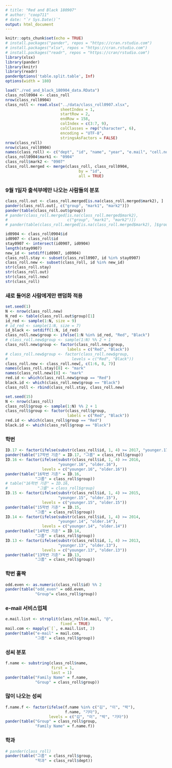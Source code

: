 ```yaml
---
# title: "Red and Black 180907"
# author: "coop711"
# date: "`r Sys.Date()`"
output: html_document
---
```


```r
knitr::opts_chunk$set(echo = TRUE)
# install.packages("pander", repos = "https://cran.rstudio.com")
# install.packages("xlsx", repos = "https://cran.rstudio.com")
# install.packages("readr", repos = "https://cran/rstudio.com")
library(xlsx)
library(pander)
library(knitr)
library(readr)
panderOptions('table.split.table', Inf)
options(width = 180)
```

<!--
### Data
-->

```r
load("./red_and_black_180904_data.RData")
class_roll0904 <- class_roll
nrow(class_roll0904)
class_roll <- read.xlsx("../data/class_roll0907.xlsx", 
                        sheetIndex = 1, 
                        startRow = 2, 
                        endRow = 158, 
                        colIndex = c(3:7, 9), 
                        colClasses = rep("character", 6), 
                        encoding = "UTF-8",
                        stringsAsFactors = FALSE)
nrow(class_roll)
nrow(class_roll0904)
names(class_roll) <- c("dept", "id", "name", "year", "e.mail", "cell.no")
class_roll0904$mark1 <- "0904"
class_roll$mark2 <- "0907"
class_roll.merged <- merge(class_roll, class_roll0904, 
                                by = "id", 
                                all = TRUE)
```

<!--
### 9월 4일자 출석부와 9월 7일자 출석부 통합 결과

```r
nrow(class_roll.merged)
pander(class_roll.merged[, c("group", "mark1", "mark2")])
```
-->

### 9월 1일자 출석부에만 나오는 사람들의 분포

```r
class_roll.out <- class_roll.merged[is.na(class_roll.merged$mark2), ]
pander(class_roll.out[, c("group", "mark1", "mark2")])
pander(table(class_roll.out$group))
# pander(class_roll.merged[is.na(class_roll.merged$mark2), 
#                          c("group", "mark1", "mark2")])
# pander(table(class_roll.merged[is.na(class_roll.merged$mark2), ]$group))
```

```r
id0904 <- class_roll0904$id
id0907 <- class_roll$id
stay0907 <- intersect(id0907, id0904)
length(stay0907)
new_id <- setdiff(id0907, id0904)
class_roll.stay <- subset(class_roll0907, id %in% stay0907)
class_roll.new <- subset(class_roll, id %in% new_id)
str(class_roll.stay)
str(class_roll.out)
str(class_roll.new)
str(class_roll)
```

### 새로 들어온 사람에게만 랜덤화 적용

```r
set.seed(1)
N <- nrow(class_roll.new) 
N_red <- table(class_roll.out$group)[1]
id_red <- sample(1:N, size = 9)
# id_red <- sample(1:N, size = 7)
id_black <- setdiff(1:N, id_red)
class_roll.new$group <- ifelse(1:N %in% id_red, "Red", "Black")
# class_roll.new$group <- sample(1:N) %% 2 + 1
class_roll.new$group <- factor(class_roll.new$group, 
                           labels = c("Red", "Black"))
# class_roll.new$group <- factor(class_roll.new$group, 
#                            levels = c("Red", "Black"))
class_roll.new <- class_roll.new[, c(1:6, 8, 7)]
names(class_roll.stay)[8] <- "mark"
names(class_roll.new)[8] <- "mark"
red.id <- which(class_roll.new$group == "Red")
black.id <- which(class_roll.new$group == "Black")
class_roll <- rbind(class_roll.stay, class_roll.new)
```

<!--
### Randomization for All
-->

```r
set.seed(15)
N <- nrow(class_roll) 
class_roll$group <- sample(1:N) %% 2 + 1
class_roll$group <- factor(class_roll$group, 
                           labels = c("Red", "Black"))
red.id <- which(class_roll$group == "Red")
black.id <- which(class_roll$group == "Black")
```

### 학번

```r
ID.17 <- factor(ifelse(substr(class_roll$id, 1, 4) >= 2017, "younger.17", "older.17"), levels = c("younger.17", "older.17"))
pander(table("17학번 기준" = ID.17, "그룹" = class_roll$group))
ID.16 <- factor(ifelse(substr(class_roll$id, 1, 4) >= 2016, 
                       "younger.16", "older.16"), 
                levels = c("younger.16", "older.16"))
pander(table("16학번 기준" = ID.16, 
             "그룹" = class_roll$group))
# table("16학번 기준" = ID.16, 
#             "그룹" = class_roll$group)
ID.15 <- factor(ifelse(substr(class_roll$id, 1, 4) >= 2015, 
                       "younger.15", "older.15"), 
                levels = c("younger.15", "older.15"))
pander(table("15학번 기준" = ID.15, 
             "그룹" = class_roll$group))
ID.14 <- factor(ifelse(substr(class_roll$id, 1, 4) >= 2014, 
                       "younger.14", "older.14"), 
                levels = c("younger.14", "older.14"))
pander(table("14학번 기준" = ID.14, 
             "그룹" = class_roll$group))
ID.13 <- factor(ifelse(substr(class_roll$id, 1, 4) >= 2013, 
                       "younger.13", "older.13"), 
                levels = c("younger.13", "older.13"))
pander(table("13학번 기준" = ID.13, 
             "그룹" = class_roll$group))
```

### 학번 홀짝

```r
odd.even <- as.numeric(class_roll$id) %% 2
pander(table("odd_even" = odd.even, 
             "Group"= class_roll$group))
```

### e-mail 서비스업체

```r
e.mail.list <- strsplit(class_roll$e.mail, "@", 
                        fixed = TRUE)
mail.com <- mapply(`[`, e.mail.list, 2)
pander(table("e-mail" = mail.com, 
             "그룹" = class_roll$group))
```

### 성씨 분포

```r
f.name <- substring(class_roll$name, 
                    first = 1, 
                    last = 1)
pander(table("Family Name" = f.name, 
             "Group" = class_roll$group))
```

### 많이 나오는 성씨

```r
f.name.f <- factor(ifelse(f.name %in% c("김", "이", "박"), 
                          f.name, "기타"), 
                   levels = c("김", "이", "박", "기타"))
pander(table("Group" = class_roll$group, 
             "Family Name" = f.name.f))
```

### 학과

```r
# pander(class_roll)
pander(table("그룹" = class_roll$group, 
             "학과" = class_roll$dept))
```

<!--
### 전체 출석부

```r
# pander(class_roll)
class_roll.order <- class_roll[order(class_roll$name), ]
pander(class_roll.order)
nrow(class_roll.order)
class_roll.group <- class_roll[order(class_roll$group, class_roll$name), ]
pander(class_roll.group)
# write.csv(class_roll.group, 
#           file = "../data/class_roll_group.csv", 
#          row.names = FALSE)
#>write.csv 나 write_csv 로는 한글 인코딩이 깨져서 나오게 됨. 
write_excel_csv(class_roll.group,
          "../data/class_roll_group2.csv")
#table("단과대학" = class_roll$college, "그룹" = class_roll$group)
```

<P style="page-break-before:always">

```r
gr.id.o <- order(class_roll$group, class_roll$name)
id.by.gr <- class_roll[gr.id.o, c("group", "id", "name")]
red.names <- id.by.gr[id.by.gr$group=="Red", c("id", "name")]
names(red.names) <- c("학번", "이름")
# pander(red.names)
black.names <- id.by.gr[id.by.gr$group=="Black", c("id", "name")]
names(black.names) <- c("학번", "이름")
# pander(black.names)
# class_roll[red.id, "id"]
# class_roll[black.id, "id"]
# cbind(class_roll[red.id, "id"], class_roll[black.id, "id"])
# red.black.df <- data.frame("Red" = red.names, "Black" = black.names, row.names = NULL)
# red.black.ls <- list("Red" = red.names, "Black" = black.names)
# names(red.black.df) <- c("Red", "Black")
# pander(red.black.ls)
#pander(red.black.df, align = c("c", "c", "c", "c"))
```

```r
pander(red.names, caption = "Red")
```

<P style="page-break-before:always">

```r
pander(black.names, caption = "Black")
```
-->

<!--
```r
saveRDS(class_roll.order, file = "./class_roll.RDs")
save.image("../R/red_and_black_180907_data.RData")
```
-->
